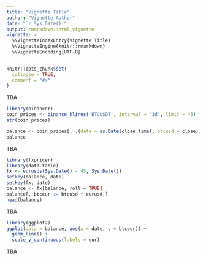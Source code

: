 ```yaml
---
title: "Vignette Title"
author: "Vignette Author"
date: "`r Sys.Date()`"
output: rmarkdown::html_vignette
vignette: >
  %\VignetteIndexEntry{Vignette Title}
  %\VignetteEngine{knitr::rmarkdown}
  %\VignetteEncoding{UTF-8}
---
```


```r
knitr::opts_chunk$set(
  collapse = TRUE,
  comment = "#>"
)
```

TBA

```r
library(binancer)
coin_prices <- binance_klines('BTCUSDT', interval = '1d', limit = 45)
str(coin_prices)

balance <- coin_prices[, .(date = as.Date(close_time), btcusd = close)]
balance

```

TBA

```r
library(fxpricer)
library(data.table)
fx <- eurusds(Sys.Date() - 45, Sys.Date())
setkey(balance, date)
setkey(fx, date)
balance <- fx[balance, roll = TRUE]
balance[, btceur := btcusd * eurusd,]
head(balance)
```

TBA

```r
library(ggplot2)
ggplot(data = balance, aes(x = date, y = btceur)) +
  geom_line() +
  scale_y_continuous(labels = eur)
```

TBA
